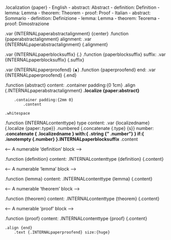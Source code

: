.localization {paper}
    - English
        - abstract: Abstract
        - definition: Definition
        - lemma: Lemma
        - theorem: Theorem
        - proof: Proof
    - Italian
        - abstract: Sommario
        - definition: Definizione
        - lemma: Lemma
        - theorem: Teorema
        - proof: Dimostrazione

<!-- Alignment of the 'Abstract' title, relative to its body content -->

.var {INTERNALpaperabstractalignment} {center}
.function {paperabstractalignment}
    alignment:
    .var {INTERNALpaperabstractalignment} {.alignment}

<!-- The suffix that follows the title of a block, e.g. "Definition", "Lemma", ... -->

.var {INTERNALpaperblocksuffix} {\.}
.function {paperblocksuffix}
    suffix:
    .var {INTERNALpaperblocksuffix} {.suffix} 

<!-- Content at the end of a proof block -->

.var {INTERNALpaperproofend} {∎}
.function {paperproofend}
    end:
    .var {INTERNALpaperproofend} {.end}

<!-- An 'abstract' block -->

.function {abstract}
    content:
    .container padding:{0 1cm}
        .align {.INTERNALpaperabstractalignment}
            **.localize {paper:abstract}**

        .container padding:{2mm 0}
            .content

    .whitespace

<!-- Internal helper that builds a titled numerable block -->

.function {INTERNALcontenttype}
    type content:
    .var {localizedname} {.localize {paper:.type}}
    .numbered {.concatenate {.type} {s}}
        number:
        **.concatenate {
            .localizedname
          } with:{
            .string {" .number"}
          } if:{
            .isnotempty {.number}
          }.INTERNALpaperblocksuffix** .content

<-- A numerable 'definition' block -->

.function {definition}
    content:
    .INTERNALcontenttype {definition} {.content}

<-- A numerable 'lemma' block -->

.function {lemma}
    content:
    .INTERNALcontenttype {lemma} {.content}

<-- A numerable 'theorem' block -->

.function {theorem}
    content:
    .INTERNALcontenttype {theorem} {.content}

<-- A numerable 'proof' block -->

.function {proof}
    content:
    .INTERNALcontenttype {proof} {.content}

    .align {end}
        .text {.INTERNALpaperproofend} size:{huge}